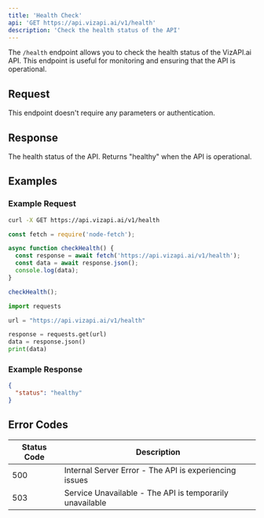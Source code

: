 ```yaml
---
title: 'Health Check'
api: 'GET https://api.vizapi.ai/v1/health'
description: 'Check the health status of the API'
---
```


The `/health` endpoint allows you to check the health status of the VizAPI.ai API. This endpoint is useful for monitoring and ensuring that the API is operational.

## Request

This endpoint doesn't require any parameters or authentication.

## Response

<ResponseField name="status" type="string">
  The health status of the API. Returns "healthy" when the API is operational.
</ResponseField>

## Examples

### Example Request

<CodeGroup>

```bash cURL
curl -X GET https://api.vizapi.ai/v1/health
```

```javascript Node.js
const fetch = require('node-fetch');

async function checkHealth() {
  const response = await fetch('https://api.vizapi.ai/v1/health');
  const data = await response.json();
  console.log(data);
}

checkHealth();
```

```python Python
import requests

url = "https://api.vizapi.ai/v1/health"

response = requests.get(url)
data = response.json()
print(data)
```

</CodeGroup>

### Example Response

```json
{
  "status": "healthy"
}
```

## Error Codes

| Status Code | Description |
| ----------- | ----------- |
| 500 | Internal Server Error - The API is experiencing issues |
| 503 | Service Unavailable - The API is temporarily unavailable | 